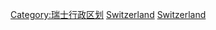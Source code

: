 {{Commonscat|Municipalities in Switzerland}}
{{Portal|瑞士}}
[[Category:瑞士行政区划|Category:瑞士行政区划]]
[[Category:各國三級行政區|Switzerland]]
[[Category:自治市鎮區|Switzerland]]